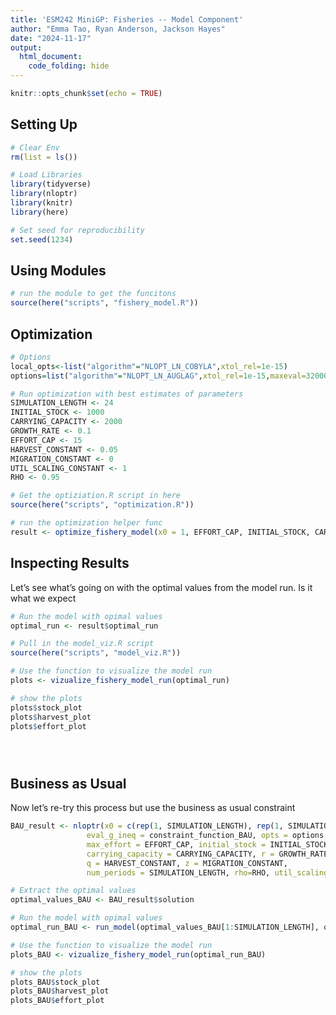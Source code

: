```yaml
---
title: 'ESM242 MiniGP: Fisheries -- Model Component'
author: "Emma Tao, Ryan Anderson, Jackson Hayes"
date: "2024-11-17"
output: 
  html_document:
    code_folding: hide
---
```


```r
knitr::opts_chunk$set(echo = TRUE)
```


## Setting Up

```r
# Clear Env
rm(list = ls())

# Load Libraries
library(tidyverse)
library(nloptr)
library(knitr)
library(here)

# Set seed for reproducibility
set.seed(1234)
```


## Using Modules

```r
# run the module to get the funcitons
source(here("scripts", "fishery_model.R"))
```

## Optimization

```r

# Options
local_opts<-list("algorithm"="NLOPT_LN_COBYLA",xtol_rel=1e-15)
options=list("algorithm"="NLOPT_LN_AUGLAG",xtol_rel=1e-15,maxeval=32000,"local_opts"=local_opts)

# Run optimization with best estimates of parameters
SIMULATION_LENGTH <- 24
INITIAL_STOCK <- 1000
CARRYING_CAPACITY <- 2000
GROWTH_RATE <- 0.1
EFFORT_CAP <- 15
HARVEST_CONSTANT <- 0.05
MIGRATION_CONSTANT <- 0
UTIL_SCALING_CONSTANT <- 1
RHO <- 0.95

# Get the optiziation.R script in here
source(here("scripts", "optimization.R"))

# run the optimization helper func
result <- optimize_fishery_model(x0 = 1, EFFORT_CAP, INITIAL_STOCK, CARRYING_CAPACITY, GROWTH_RATE, HARVEST_CONSTANT, MIGRATION_CONSTANT, SIMULATION_LENGTH, RHO, UTIL_SCALING_CONSTANT)


```

## Inspecting Results

Let's see what's going on with the optimal values from the model run. Is it what we expect

```r
# Run the model with opimal values
optimal_run <- result$optimal_run

# Pull in the model_viz.R script
source(here("scripts", "model_viz.R"))

# Use the function to visualize the model run
plots <- vizualize_fishery_model_run(optimal_run)

# show the plots
plots$stock_plot
plots$harvest_plot
plots$effort_plot





```


## Business as Usual

Now let's re-try this process but use the business as usual constraint
```r
BAU_result <- nloptr(x0 = c(rep(1, SIMULATION_LENGTH), rep(1, SIMULATION_LENGTH)), eval_f = objective_function, lb = c(rep(0, SIMULATION_LENGTH), rep(0, SIMULATION_LENGTH)), ub = c(rep(EFFORT_CAP, SIMULATION_LENGTH), rep(EFFORT_CAP, SIMULATION_LENGTH)),
                 eval_g_ineq = constraint_function_BAU, opts = options, 
                 max_effort = EFFORT_CAP, initial_stock = INITIAL_STOCK, 
                 carrying_capacity = CARRYING_CAPACITY, r = GROWTH_RATE, 
                 q = HARVEST_CONSTANT, z = MIGRATION_CONSTANT, 
                 num_periods = SIMULATION_LENGTH, rho=RHO, util_scaling_constant = UTIL_SCALING_CONSTANT)

# Extract the optimal values
optimal_values_BAU <- BAU_result$solution

# Run the model with opimal values
optimal_run_BAU <- run_model(optimal_values_BAU[1:SIMULATION_LENGTH], optimal_values_BAU[(SIMULATION_LENGTH+1):(2*SIMULATION_LENGTH)], EFFORT_CAP, INITIAL_STOCK, CARRYING_CAPACITY, GROWTH_RATE, HARVEST_CONSTANT, MIGRATION_CONSTANT, SIMULATION_LENGTH, RHO, UTIL_SCALING_CONSTANT)

# Use the function to visualize the model run
plots_BAU <- vizualize_fishery_model_run(optimal_run_BAU)

# show the plots
plots_BAU$stock_plot
plots_BAU$harvest_plot
plots_BAU$effort_plot


```

